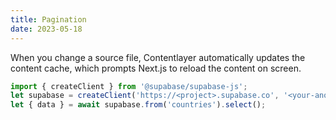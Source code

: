 ```yaml
---
title: Pagination
date: 2023-05-18
---
```


When you change a source file, Contentlayer automatically updates the content cache, which prompts Next.js to reload the content on screen.

```jsx
import { createClient } from '@supabase/supabase-js';
let supabase = createClient('https://<project>.supabase.co', '<your-anon-key>');
let { data } = await supabase.from('countries').select();
```
